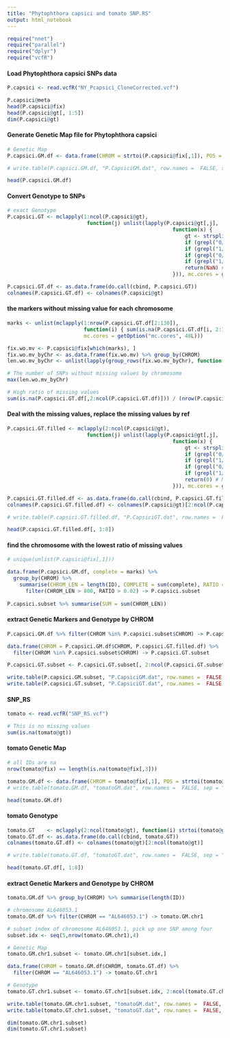 ```yaml
---
title: "Phytophthora capsici and tomato SNP.RS"
output: html_notebook
---
```


```r
require("nnet")
require("parallel")
require("dplyr")
require("vcfR")
```

#### Load Phytophthora capsici SNPs data

```r
P.capsici <- read.vcfR("NY_Pcapsici_CloneCorrected.vcf")

P.capsici@meta
head(P.capsici@fix)
head(P.capsici@gt[, 1:5])
dim(P.capsici@gt)
```

#### Generate Genetic Map file for Phytophthora capsici

```r
# Genetic Map
P.capsici.GM.df <- data.frame(CHROM = strtoi(P.capsici@fix[,1]), POS = strtoi(P.capsici@fix[,2]), ID = P.capsici@fix[,3])

# write.table(P.capsici.GM.df, "P.CapsiciGM.dat", row.names =  FALSE, sep = " ", quote = FALSE)

head(P.capsici.GM.df)
```

#### Convert Genotype to SNPs 

```r
# exact Genotype
P.capsici.GT <- mclapply(1:ncol(P.capsici@gt), 
                          function(j) unlist(lapply(P.capsici@gt[,j], 
                                                      function(x) {
                                                          gt <- strsplit(x, ":")[1]
                                                          if (grepl("0/0", gt)) return(0) # AA
                                                          if (grepl("1/1", gt)) return(2) # BB
                                                          if (grepl("0/1", gt)) return(1) # AB
                                                          if (grepl("1/0", gt)) return(1) # BA 
                                                          return(NaN) # Missing Value
                                                      })), mc.cores = getOption("mc.cores", 48L))

P.capsici.GT.df <- as.data.frame(do.call(cbind, P.capsici.GT))
colnames(P.capsici.GT.df) <- colnames(P.capsici@gt)
```

#### the markers without missing value for each chromosome

```r
marks <- unlist(mclapply(1:nrow(P.capsici.GT.df[2:130]), 
                         function(i) { sum(is.na(P.capsici.GT.df[i, 2:130])) == 0 }, 
                         mc.cores = getOption("mc.cores", 48L)))

fix.wo.mv <- P.capsici@fix[which(marks), ]
fix.wo.mv_byChr <- as.data.frame(fix.wo.mv) %>% group_by(CHROM)
len.wo.mv_byChr <- unlist(lapply(group_rows(fix.wo.mv_byChr), function(x) length(x)))

# The number of SNPs without missing values by chromosome
max(len.wo.mv_byChr)

# High ratio of missing values
sum(is.na(P.capsici.GT.df[,2:ncol(P.capsici.GT.df)])) / (nrow(P.capsici.GT.df) * (ncol(P.capsici.GT.df)-1))
```

#### Deal with the missing values, replace the missing values by ref

```r

P.capsici.GT.filled <- mclapply(2:ncol(P.capsici@gt), 
                          function(j) unlist(lapply(P.capsici@gt[,j], 
                                                      function(x) {
                                                          gt <- strsplit(x, ":")[1]
                                                          if (grepl("0/0", gt)) return(0) # AA
                                                          if (grepl("1/1", gt)) return(2) # BB
                                                          if (grepl("0/1", gt)) return(1) # AB
                                                          if (grepl("1/0", gt)) return(1) # BA 
                                                          return(0) # Missing Value
                                                      })), mc.cores = getOption("mc.cores", 48L))

P.capsici.GT.filled.df <- as.data.frame(do.call(cbind, P.capsici.GT.filled))
colnames(P.capsici.GT.filled.df) <- colnames(P.capsici@gt)[2:ncol(P.capsici@gt)]

# write.table(P.capsici.GT.filled.df, "P.CapsiciGT.dat", row.names =  FALSE, sep = " ", quote = FALSE)

head(P.capsici.GT.filled.df[, 1:8])
```

#### find the chromosome with the lowest ratio of missing values

```r
# unique(unlist(P.capsici@fix[,1]))

data.frame(P.capsici.GM.df, complete = marks) %>%
  group_by(CHROM) %>%
    summarise(CHROM_LEN = length(ID), COMPLETE = sum(complete), RATIO = sum(complete) / length(ID)) %>%
      filter(CHROM_LEN > 800, RATIO > 0.02) -> P.capsici.subset 
        
P.capsici.subset %>% summarise(SUM = sum(CHROM_LEN))

```

#### extract Genetic Markers and Genotype by CHROM

```r
P.capsici.GM.df %>% filter(CHROM %in% P.capsici.subset$CHROM) -> P.capsici.GM.subset

data.frame(CHROM = P.capsici.GM.df$CHROM, P.capsici.GT.filled.df) %>% 
  filter(CHROM %in% P.capsici.subset$CHROM) -> P.capsici.GT.subset

P.capsici.GT.subset <- P.capsici.GT.subset[, 2:ncol(P.capsici.GT.subset)]

write.table(P.capsici.GM.subset, "P.CapsiciGM.dat", row.names =  FALSE, sep = " ", quote = FALSE)
write.table(P.capsici.GT.subset, "P.CapsiciGT.dat", row.names =  FALSE, col.names = FALSE, sep = " ", quote = FALSE)
```

#### SNP_RS

```r
tomato <- read.vcfR("SNP_RS.vcf")

# This is no missing values
sum(is.na(tomato@gt))
```

#### tomato Genetic Map

```r
# all IDs are na
nrow(tomato@fix) == length(is.na(tomato@fix[,3]))

tomato.GM.df <- data.frame(CHROM = tomato@fix[,1], POS = strtoi(tomato@fix[,2]), ID = paste(tomato@fix[,1], tomato@fix[,2], sep = "."))
# write.table(tomato.GM.df, "tomatoGM.dat", row.names =  FALSE, sep = " ", quote = FALSE)

head(tomato.GM.df)
```


#### tomato Genotype

```r
tomato.GT    <- mclapply(2:ncol(tomato@gt), function(i) strtoi(tomato@gt[, i]), mc.cores = getOption("mc.cores", 48L))
tomato.GT.df <- as.data.frame(do.call(cbind, tomato.GT))
colnames(tomato.GT.df) <- colnames(tomato@gt)[2:ncol(tomato@gt)]

# write.table(tomato.GT.df, "tomatoGT.dat", row.names =  FALSE, sep = " ", quote = FALSE)

head(tomato.GT.df[, 1:8])
```

#### extract Genetic Markers and Genotype by CHROM

```r
tomato.GM.df %>% group_by(CHROM) %>% summarise(length(ID))

# chromosome AL646053.1
tomato.GM.df %>% filter(CHROM == "AL646053.1") -> tomato.GM.chr1

# subset index of chromosome AL646053.1, pick up one SNP among four 
subset.idx <- seq(5,nrow(tomato.GM.chr1),4)

# Genetic Map
tomato.GM.chr1.subset <- tomato.GM.chr1[subset.idx,]

data.frame(CHROM = tomato.GM.df$CHROM, tomato.GT.df) %>% 
  filter(CHROM == "AL646053.1") -> tomato.GT.chr1

# Genotype
tomato.GT.chr1.subset <- tomato.GT.chr1[subset.idx, 2:ncol(tomato.GT.chr1)]

write.table(tomato.GM.chr1.subset, "tomatoGM.dat", row.names =  FALSE, sep = " ", quote = FALSE)
write.table(tomato.GT.chr1.subset, "tomatoGT.dat", row.names =  FALSE, col.names = FALSE, sep = " ", quote = FALSE)

dim(tomato.GM.chr1.subset)
dim(tomato.GT.chr1.subset)
```


